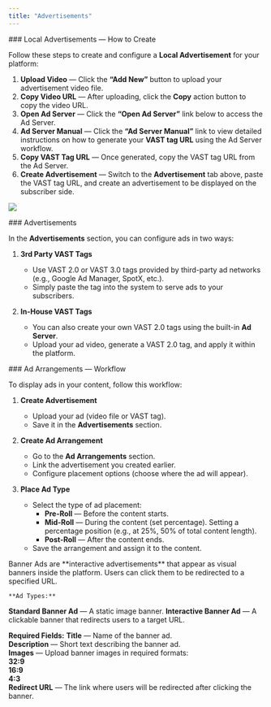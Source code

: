 ```yaml
---
title: "Advertisements"
---
```


<AccordionGroup>

  <Accordion title="Local Advertisements" icon="tv">
  ### Local Advertisements — How to Create

Follow these steps to create and configure a **Local Advertisement** for your platform:

1. **Upload Video** — Click the **“Add New”** button to upload your advertisement video file.
2. **Copy Video URL** — After uploading, click the **Copy** action button to copy the video URL.
3. **Open Ad Server** — Click the **“Open Ad Server”** link below to access the Ad Server.
4. **Ad Server Manual** — Click the **“Ad Server Manual”** link to view detailed instructions on how to generate your **VAST tag URL** using the Ad Server workflow.
5. **Copy VAST Tag URL** — Once generated, copy the VAST tag URL from the Ad Server.
6. **Create Advertisement** — Switch to the **Advertisement** tab above, paste the VAST tag URL, and create an advertisement to be displayed on the subscriber side.

![](/images/sizese.png)

  </Accordion>

  <Accordion title="Advertisements" icon="paintbrush">
  ### Advertisements

In the **Advertisements** section, you can configure ads in two ways:

1. **3rd Party VAST Tags**

   - Use VAST 2.0 or VAST 3.0 tags provided by third-party ad networks (e.g., Google Ad Manager, SpotX, etc.).
   - Simply paste the tag into the system to serve ads to your subscribers.

2. **In-House VAST Tags**
   - You can also create your own VAST 2.0 tags using the built-in **Ad Server**.
   - Upload your ad video, generate a VAST 2.0 tag, and apply it within the platform.

  </Accordion>
  <Accordion title="Ad Arrangements" icon="rocket">
  ### Ad Arrangements — Workflow

To display ads in your content, follow this workflow:

1. **Create Advertisement**

   - Upload your ad (video file or VAST tag).
   - Save it in the **Advertisements** section.

2. **Create Ad Arrangement**

   - Go to the **Ad Arrangements** section.
   - Link the advertisement you created earlier.
   - Configure placement options (choose where the ad will appear).

3. **Place Ad Type**
   - Select the type of ad placement:
     - **Pre-Roll** — Before the content starts.
     - **Mid-Roll** — During the content (set percentage).
       Setting a percentage position (e.g., at 25%, 50% of total content length).
     - **Post-Roll** — After the content ends.
   - Save the arrangement and assign it to the content.

  </Accordion>

<Accordion title="Banner Ads" icon="layout-dashboard">
  Banner Ads are **interactive advertisements** that appear as visual banners
  inside the platform. Users can click them to be redirected to a specified URL.

    **Ad Types:**

**Standard Banner Ad** — A static image banner.
**Interactive Banner Ad** — A clickable banner that redirects users to a target URL.

**Required Fields:**
**Title** — Name of the banner ad.  
**Description** — Short text describing the banner ad.  
**Images** — Upload banner images in required formats:  
**32:9**  
**16:9**  
**4:3**  
**Redirect URL** — The link where users will be redirected after clicking the banner.

  </Accordion>

</AccordionGroup>

